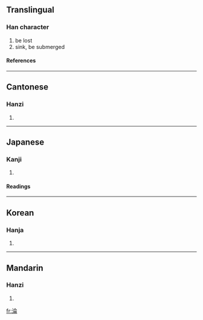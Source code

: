 {{see|沦}}

==Translingual==
===Han character===
{{Han char|rn=85|rad=水|as=08|sn=11|four=3812<sub>7</sub>|canj=水人一月 (EOMB)}}
# be lost
# sink, be submerged
====References====
{{Han ref|kx=0631.060|dkj=17675|dj=1033.100|hdz=31653.050|uh=6DEA|ud=28138|bh=B25F|bd=45663}}

----
==Cantonese==
===Hanzi===
{{yue-hanzi|jyut=|y=leun4}}
# {{defn|Cantonese}}

----
==Japanese==
===Kanji===
{{ja-kanji|grade=|rs=水08}}
# {{defn|Japanese}} 
====Readings====
{{ja-readings|on=[[りん]] (rin), [[ろん]] (ron)|kun=[[しずむ]] (shizumu)}}

----
==Korean==
===Hanja===
{{ko-hanja|hangeul=륜>윤, 논|eumhun=|rv=ryun>yun, non|mr=ryun>yun, non|y=lyun>yun, non}}
# {{defn|Korean}}

----
==Mandarin==
===Hanzi===
{{cmn-hanzi|sim=沦|pin=[[lún]] ([[lun2]])|wg=lun<sup>2</sup>}}
# {{defn|Mandarin}}

[[fr:淪]]